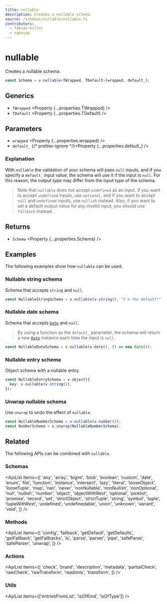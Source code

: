 ```yaml
---
title: nullable
description: Creates a nullable schema.
source: /schemas/nullable/nullable.ts
contributors:
  - fabian-hiller
  - sqmasep
---
```



# nullable

Creates a nullable schema.

```ts
const Schema = v.nullable<TWrapped, TDefault>(wrapped, default_);
```

## Generics

- `TWrapped` <Property {...properties.TWrapped} />
- `TDefault` <Property {...properties.TDefault} />

## Parameters

- `wrapped` <Property {...properties.wrapped} />
- `default_` {/* prettier-ignore */}<Property {...properties.default_} />

### Explanation

With `nullable` the validation of your schema will pass `null` inputs, and if you specify a `default_` input value, the schema will use it if the input is `null`. For this reason, the output type may differ from the input type of the schema.

> Note that `nullable` does not accept `undefined` as an input. If you want to accept `undefined` inputs, use <Link href="../optional/">`optional`</Link>, and if you want to accept `null` and `undefined` inputs, use <Link href="../nullish/">`nullish`</Link> instead. Also, if you want to set a default output value for any invalid input, you should use <Link href="../fallback/">`fallback`</Link> instead.

## Returns

- `Schema` <Property {...properties.Schema} />

## Examples

The following examples show how `nullable` can be used.

### Nullable string schema

Schema that accepts `string` and `null`.

```ts
const NullableStringSchema = v.nullable(v.string(), "I'm the default!");
```

### Nullable date schema

Schema that accepts [`Date`](https://developer.mozilla.org/en-US/docs/Web/JavaScript/Reference/Global_Objects/Date) and `null`.

> By using a function as the `default_` parameter, the schema will return a new [`Date`](https://developer.mozilla.org/en-US/docs/Web/JavaScript/Reference/Global_Objects/Date) instance each time the input is `null`.

```ts
const NullableDateSchema = v.nullable(v.date(), () => new Date());
```

### Nullable entry schema

Object schema with a nullable entry.

```ts
const NullableEntrySchema = v.object({
  key: v.nullable(v.string()),
});
```

### Unwrap nullable schema

Use <Link href="../unwrap/">`unwrap`</Link> to undo the effect of `nullable`.

```ts
const NullableNumberSchema = v.nullable(v.number());
const NumberSchema = v.unwrap(NullableNumberSchema);
```

## Related

The following APIs can be combined with `nullable`.

### Schemas

<ApiList
  items={[
    'any',
    'array',
    'bigint',
    'blob',
    'boolean',
    'custom',
    'date',
    'enum',
    'file',
    'function',
    'instance',
    'intersect',
    'lazy',
    'literal',
    'looseObject',
    'looseTuple',
    'map',
    'nan',
    'never',
    'nonNullable',
    'nonNullish',
    'nonOptional',
    'null',
    'nullish',
    'number',
    'object',
    'objectWithRest',
    'optional',
    'picklist',
    'promise',
    'record',
    'set',
    'strictObject',
    'strictTuple',
    'string',
    'symbol',
    'tuple',
    'tupleWithRest',
    'undefined',
    'undefinedable',
    'union',
    'unknown',
    'variant',
    'void',
  ]}
/>

### Methods

<ApiList
  items={[
    'config',
    'fallback',
    'getDefault',
    'getDefaults',
    'getFallback',
    'getFallbacks',
    'is',
    'parse',
    'parser',
    'pipe',
    'safeParse',
    'safeParser',
    'unwrap',
  ]}
/>

### Actions

<ApiList
  items={[
    'check',
    'brand',
    'description',
    'metadata',
    'partialCheck',
    'rawCheck',
    'rawTransform',
    'readonly',
    'transform',
  ]}
/>

### Utils

<ApiList items={['entriesFromList', 'isOfKind', 'isOfType']} />
